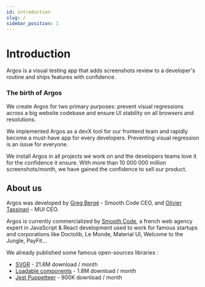 ```yaml
---
id: introduction
slug: /
sidebar_position: 1
---
```


# Introduction

Argos is a visual testing app that adds screenshots review to a developer's routine and ships features with confidence.

### The birth of Argos

We create Argos for two primary purposes: prevent visual regressions across a big website codebase and ensure UI stability on all browsers and resolutions.

We implemented Argos as a devX tool for our frontend team and rapidly become a must-have app for every developers. Preventing visual regression is an issue for everyone.

We install Argos in all projects we work on and the developers teams love it for the confidence it ensure. With more than 10 000 000 million screenshots/month, we have gained the confidence to sell our product.

## About us

Argos was developed by [Greg Bergé](https://twitter.com/neoziro) - Smooth Code CEO, and [Olivier Tassinari](https://twitter.com/olivtassinari) - MUI CEO.

Argos is currently commercialized by [Smooth Code](https://www.smooth-code.com/), a french web agency expert in JavaScript & React development used to work for famous startups and corporations like Doctolib, Le Monde, Material UI, Welcome to the Jungle, PayFit...

We already published some famous open-sources libraries :

- [SVGR](https://react-svgr.com/) - 21.6M download / month
- [Loadable components](https://github.com/gregberge/loadable-components) - 1.8M download / month
- [Jest Puppetteer](https://github.com/smooth-code/jest-puppeteer) - 900K download / month
